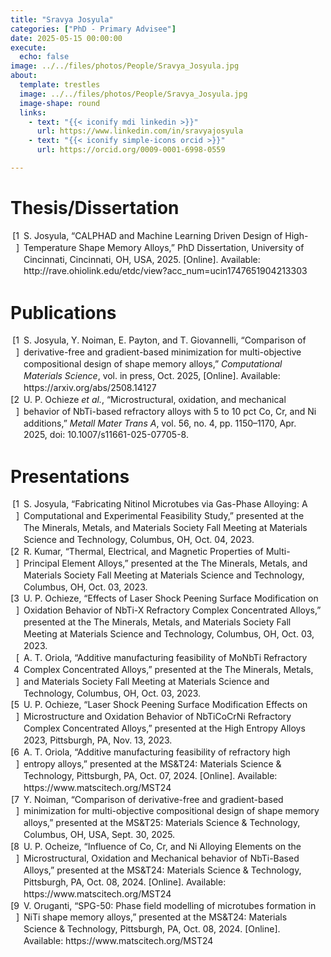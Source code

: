```yaml
---
title: "Sravya Josyula"
categories: ["PhD - Primary Advisee"]
date: 2025-05-15 00:00:00
execute:
  echo: false
image: ../../files/photos/People/Sravya_Josyula.jpg
about:
  template: trestles
  image: ../../files/photos/People/Sravya_Josyula.jpg
  image-shape: round
  links:
    - text: "{{< iconify mdi linkedin >}}"
      url: https://www.linkedin.com/in/sravyajosyula
    - text: "{{< iconify simple-icons orcid >}}"
      url: https://orcid.org/0009-0001-6998-0559

---
```



# Thesis/Dissertation

```{=html}
<?xml version="1.0"?>
<div class="csl-bib-body" style="line-height: 1.35; ">
  <div class="csl-entry" style="clear: left; ">
    <div class="csl-left-margin" style="float: left; padding-right: 0.5em; text-align: right; width: 1em;">[1]</div><div class="csl-right-inline" style="margin: 0 .4em 0 1.5em;">S. Josyula, &#x201C;CALPHAD and Machine Learning Driven Design of High-Temperature Shape Memory Alloys,&#x201D; PhD Dissertation, University of Cincinnati, Cincinnati, OH, USA, 2025. [Online]. Available: http://rave.ohiolink.edu/etdc/view?acc_num=ucin1747651904213303</div>
  </div>
</div>
```

# Publications

```{=html}
<?xml version="1.0"?>
<div class="csl-bib-body" style="line-height: 1.35; ">
  <div class="csl-entry" style="clear: left; ">
    <div class="csl-left-margin" style="float: left; padding-right: 0.5em; text-align: right; width: 1em;">[1]</div><div class="csl-right-inline" style="margin: 0 .4em 0 1.5em;">S. Josyula, Y. Noiman, E. Payton, and T. Giovannelli, &#x201C;Comparison of derivative-free and gradient-based minimization for multi-objective compositional design of shape memory alloys,&#x201D; <i>Computational Materials Science</i>, vol. in press, Oct. 2025, [Online]. Available: https://arxiv.org/abs/2508.14127</div>
  </div>
  <div class="csl-entry" style="clear: left; ">
    <div class="csl-left-margin" style="float: left; padding-right: 0.5em; text-align: right; width: 1em;">[2]</div><div class="csl-right-inline" style="margin: 0 .4em 0 1.5em;">U. P. Ochieze <i>et al.</i>, &#x201C;Microstructural, oxidation, and mechanical behavior of NbTi-based refractory alloys with 5 to 10 pct Co, Cr, and Ni additions,&#x201D; <i>Metall Mater Trans A</i>, vol. 56, no. 4, pp. 1150&#x2013;1170, Apr. 2025, doi: 10.1007/s11661-025-07705-8.</div>
  </div>
</div>
```

# Presentations

```{=html}
<?xml version="1.0"?>
<div class="csl-bib-body" style="line-height: 1.35; ">
  <div class="csl-entry" style="clear: left; ">
    <div class="csl-left-margin" style="float: left; padding-right: 0.5em; text-align: right; width: 1em;">[1]</div><div class="csl-right-inline" style="margin: 0 .4em 0 1.5em;">S. Josyula, &#x201C;Fabricating Nitinol Microtubes via Gas-Phase Alloying: A Computational and Experimental Feasibility Study,&#x201D; presented at the The Minerals, Metals, and Materials Society Fall Meeting at Materials Science and Technology, Columbus, OH, Oct. 04, 2023.</div>
  </div>
  <div class="csl-entry" style="clear: left; ">
    <div class="csl-left-margin" style="float: left; padding-right: 0.5em; text-align: right; width: 1em;">[2]</div><div class="csl-right-inline" style="margin: 0 .4em 0 1.5em;">R. Kumar, &#x201C;Thermal, Electrical, and Magnetic Properties of Multi-Principal Element Alloys,&#x201D; presented at the The Minerals, Metals, and Materials Society Fall Meeting at Materials Science and Technology, Columbus, OH, Oct. 03, 2023.</div>
  </div>
  <div class="csl-entry" style="clear: left; ">
    <div class="csl-left-margin" style="float: left; padding-right: 0.5em; text-align: right; width: 1em;">[3]</div><div class="csl-right-inline" style="margin: 0 .4em 0 1.5em;">U. P. Ochieze, &#x201C;Effects of Laser Shock Peening Surface Modification on Oxidation Behavior of NbTi-X Refractory Complex Concentrated Alloys,&#x201D; presented at the The Minerals, Metals, and Materials Society Fall Meeting at Materials Science and Technology, Columbus, OH, Oct. 03, 2023.</div>
  </div>
  <div class="csl-entry" style="clear: left; ">
    <div class="csl-left-margin" style="float: left; padding-right: 0.5em; text-align: right; width: 1em;">[4]</div><div class="csl-right-inline" style="margin: 0 .4em 0 1.5em;">A. T. Oriola, &#x201C;Additive manufacturing feasibility of MoNbTi Refractory Complex Concentrated Alloys,&#x201D; presented at the The Minerals, Metals, and Materials Society Fall Meeting at Materials Science and Technology, Columbus, OH, Oct. 03, 2023.</div>
  </div>
  <div class="csl-entry" style="clear: left; ">
    <div class="csl-left-margin" style="float: left; padding-right: 0.5em; text-align: right; width: 1em;">[5]</div><div class="csl-right-inline" style="margin: 0 .4em 0 1.5em;">U. P. Ochieze, &#x201C;Laser Shock Peening Surface Modification Effects on Microstructure and Oxidation Behavior of NbTiCoCrNi Refractory Complex Concentrated Alloys,&#x201D; presented at the High Entropy Alloys 2023, Pittsburgh, PA, Nov. 13, 2023.</div>
  </div>
  <div class="csl-entry" style="clear: left; ">
    <div class="csl-left-margin" style="float: left; padding-right: 0.5em; text-align: right; width: 1em;">[6]</div><div class="csl-right-inline" style="margin: 0 .4em 0 1.5em;">A. T. Oriola, &#x201C;Additive manufacturing feasibility of refractory high entropy alloys,&#x201D; presented at the MS&amp;T24: Materials Science &amp; Technology, Pittsburgh, PA, Oct. 07, 2024. [Online]. Available: https://www.matscitech.org/MST24</div>
  </div>
  <div class="csl-entry" style="clear: left; ">
    <div class="csl-left-margin" style="float: left; padding-right: 0.5em; text-align: right; width: 1em;">[7]</div><div class="csl-right-inline" style="margin: 0 .4em 0 1.5em;">Y. Noiman, &#x201C;Comparison of derivative-free and gradient-based minimization for multi-objective compositional design of shape memory alloys,&#x201D; presented at the MS&amp;T25: Materials Science &amp; Technology, Columbus, OH, USA, Sept. 30, 2025.</div>
  </div>
  <div class="csl-entry" style="clear: left; ">
    <div class="csl-left-margin" style="float: left; padding-right: 0.5em; text-align: right; width: 1em;">[8]</div><div class="csl-right-inline" style="margin: 0 .4em 0 1.5em;">U. P. Ocheize, &#x201C;Influence of Co, Cr, and Ni Alloying Elements on the Microstructural, Oxidation and Mechanical behavior of NbTi-Based Alloys,&#x201D; presented at the MS&amp;T24: Materials Science &amp; Technology, Pittsburgh, PA, Oct. 08, 2024. [Online]. Available: https://www.matscitech.org/MST24</div>
  </div>
  <div class="csl-entry" style="clear: left; ">
    <div class="csl-left-margin" style="float: left; padding-right: 0.5em; text-align: right; width: 1em;">[9]</div><div class="csl-right-inline" style="margin: 0 .4em 0 1.5em;">V. Oruganti, &#x201C;SPG-50: Phase field modelling of microtubes formation in NiTi shape memory alloys,&#x201D; presented at the MS&amp;T24: Materials Science &amp; Technology, Pittsburgh, PA, Oct. 08, 2024. [Online]. Available: https://www.matscitech.org/MST24</div>
  </div>
</div>
```


